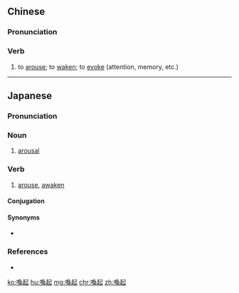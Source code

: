 {{also|唤起}}
==Chinese==
{{zh-forms|s=唤起}}

===Pronunciation===
{{zh-pron
|m=huànqǐ
|c=wun6 hei2
|mn=hoàn-khí
|cat=v
}}

===Verb===
{{zh-verb}}

# to [[arouse]]; to [[waken]]; to [[evoke]] (attention, memory, etc.)

----

==Japanese==
{{ja-kanjitab|かん|き|yomi=on}}

===Pronunciation===
{{ja-pron|かんき|y=o}}

===Noun===
{{ja-noun|かんき}}

# [[arousal]]

===Verb===
{{ja-verb-suru|tr=trans|かんき}}

# [[arouse]], [[awaken]]

====Conjugation====
{{ja-suru|かんき}}

====Synonyms====
* {{ja-r|呼び起こす|よびおこす}}

===References===
* {{R:Shogakukan}}

[[ko:喚起]]
[[hu:喚起]]
[[mg:喚起]]
[[chr:喚起]]
[[zh:喚起]]